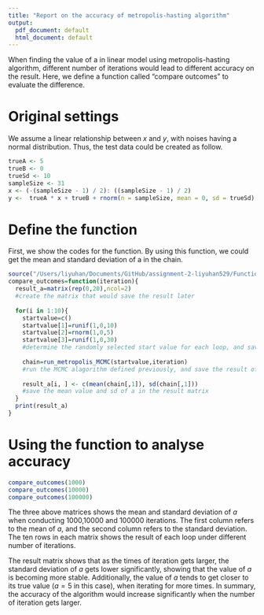 ```yaml
---
title: "Report on the accuracy of metropolis-hasting algorithm"
output:
  pdf_document: default
  html_document: default
---
```


When finding the value of a in linear model using metropolis-hasting algorithm, different number of iterations would lead to different accuracy on the result. Here, we define a function called "compare outcomes" to evaluate the difference.

# Original settings
We assume a linear relationship between $x$ and $y$, with noises having a normal distribution. Thus, the test data could be created as follow.
```r
trueA <- 5
trueB <- 0
trueSd <- 10
sampleSize <- 31
x <- (-(sampleSize - 1) / 2): ((sampleSize - 1) / 2)
y <-  trueA * x + trueB + rnorm(n = sampleSize, mean = 0, sd = trueSd)
```


# Define the function
First, we show the codes for the function. By using this function, we could get the mean and standard deviation of a in the chain.
```r
source("/Users/liyuhan/Documents/GitHub/assignment-2-liyuhan529/Functions.R")
compare_outcomes=function(iteration){
  result_a=matrix(rep(0,20),ncol=2)
  #create the matrix that would save the result later
  
  for(i in 1:10){
    startvalue=c()
    startvalue[1]=runif(1,0,10)
    startvalue[2]=rnorm(1,0,5)
    startvalue[3]=runif(1,0,30)
    #determine the randomly selected start value for each loop, and save them into a vector
    
    chain=run_metropolis_MCMC(startvalue,iteration)
    #run the MCMC alagorithm defined previously, and save the result of each iteration in "chain"
    
    result_a[i, ] <- c(mean(chain[,1]), sd(chain[,1]))
    #save the mean value and sd of a in the result matrix
  }
  print(result_a)
}
```

# Using the function to analyse accuracy
```r
compare_outcomes(1000)
compare_outcomes(10000)
compare_outcomes(100000)
```

The three above matrices shows the mean and standard deviation of $a$ when conducting 1000,10000 and 100000 iterations. The first column refers to the mean of $a$, and the second column refers to the standard deviation. The ten rows in each matrix shows the result of each loop under different number of iterations.

The result matrix shows that as the times of iteration gets larger, the standard deviation of $a$ gets lower significantly, showing that the value of $a$ is becoming more stable. Additionally, the value of $a$ tends to get closer to its true value ($a=5$ in this case), when iterating for more times. In summary, the accuracy of the algorithm would increase significantly when the number of iteration gets larger.